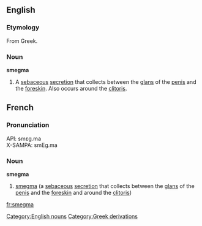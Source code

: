 ==English==
===Etymology===
From Greek.
===Noun===
'''smegma'''
# A [[sebaceous]] [[secretion]] that collects between the [[glans]] of the [[penis]] and the [[foreskin]]. Also occurs around the [[clitoris]].

==French==
===Pronunciation===
API: smɛɡ.ma<br>
X-SAMPA: smEg.ma
===Noun===
'''smegma'''
# [[smegma]] (a [[sebaceous]] [[secretion]] that collects between the [[glans]] of the [[penis]] and the [[foreskin]] and around the [[clitoris]])

[[Category:English nouns]]
[[Category:Greek derivations]]

[[fr:smegma]]